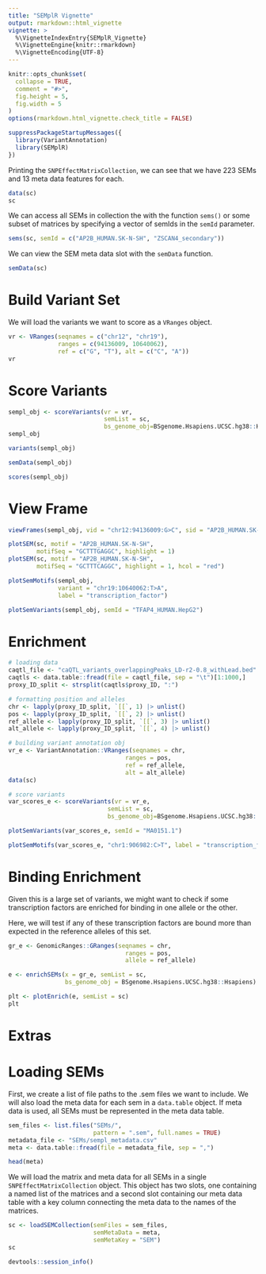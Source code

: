 ```yaml
---
title: "SEMplR Vignette"
output: rmarkdown::html_vignette
vignette: >
  %\VignetteIndexEntry{SEMplR_Vignette}
  %\VignetteEngine{knitr::rmarkdown}
  %\VignetteEncoding{UTF-8}
---
```


```r
knitr::opts_chunk$set(
  collapse = TRUE,
  comment = "#>", 
  fig.height = 5,
  fig.width = 5
)
options(rmarkdown.html_vignette.check_title = FALSE)
```

```r
suppressPackageStartupMessages({
  library(VariantAnnotation)
  library(SEMplR)
})
```


Printing the `SNPEffectMatrixCollection`, we can see that we have 223 SEMs and 13 meta data features for each.
```r
data(sc)
sc
```


We can access all SEMs in collection the with the function `sems()` or some subset of matrices by specifying a vector of semIds in the `semId` parameter.
```r
sems(sc, semId = c("AP2B_HUMAN.SK-N-SH", "ZSCAN4_secondary"))
```

We can view the SEM meta data slot with the `semData` function.
```r
semData(sc)
```

# Build Variant Set

We will load the variants we want to score as a `VRanges` object.
```r
vr <- VRanges(seqnames = c("chr12", "chr19"),
              ranges = c(94136009, 10640062), 
              ref = c("G", "T"), alt = c("C", "A"))
vr
```

# Score Variants
```r
sempl_obj <- scoreVariants(vr = vr,
                           semList = sc,
                           bs_genome_obj=BSgenome.Hsapiens.UCSC.hg38::Hsapiens)
sempl_obj
```

```r
variants(sempl_obj)
```

```r
semData(sempl_obj)
```

```r
scores(sempl_obj)
```


# View Frame
```r
viewFrames(sempl_obj, vid = "chr12:94136009:G>C", sid = "AP2B_HUMAN.SK-N-SH")
```

```r
plotSEM(sc, motif = "AP2B_HUMAN.SK-N-SH", 
        motifSeq = "GCTTTGAGGC", highlight = 1)
plotSEM(sc, motif = "AP2B_HUMAN.SK-N-SH", 
        motifSeq = "GCTTTCAGGC", highlight = 1, hcol = "red")
```

```r
plotSemMotifs(sempl_obj, 
              variant = "chr19:10640062:T>A",
              label = "transcription_factor")
```


```r
plotSemVariants(sempl_obj, semId = "TFAP4_HUMAN.HepG2")
```

# Enrichment

```r
# loading data
caqtl_file <- "caQTL_variants_overlappingPeaks_LD-r2-0.8_withLead.bed"
caqtls <- data.table::fread(file = caqtl_file, sep = "\t")[1:1000,]
proxy_ID_split <- strsplit(caqtls$proxy_ID, ":")

# formatting position and alleles
chr <- lapply(proxy_ID_split, `[[`, 1) |> unlist()
pos <- lapply(proxy_ID_split, `[[`, 2) |> unlist()
ref_allele <- lapply(proxy_ID_split, `[[`, 3) |> unlist()
alt_allele <- lapply(proxy_ID_split, `[[`, 4) |> unlist()

# building variant annotation obj
vr_e <- VariantAnnotation::VRanges(seqnames = chr,
                                 ranges = pos, 
                                 ref = ref_allele, 
                                 alt = alt_allele)
data(sc)

# score variants
var_scores_e <- scoreVariants(vr = vr_e, 
                            semList = sc,
                            bs_genome_obj=BSgenome.Hsapiens.UCSC.hg38::Hsapiens)

plotSemVariants(var_scores_e, semId = "MA0151.1")
```

```r
plotSemMotifs(var_scores_e, "chr1:906982:C>T", label = "transcription_factor")
```

# Binding Enrichment

Given this is a large set of variants, we might want to check if some 
transcription factors are enriched for binding in one allele or the other.

Here, we will test if any of these transcription factors are bound more than
expected in the reference alleles of this set.

```r
gr_e <- GenomicRanges::GRanges(seqnames = chr,
                                 ranges = pos, 
                                 allele = ref_allele)

e <- enrichSEMs(x = gr_e, semList = sc, 
                bs_genome_obj = BSgenome.Hsapiens.UCSC.hg38::Hsapiens)

```

```r
plt <- plotEnrich(e, semList = sc)
plt
```


# Extras

# Loading SEMs

First, we create a list of file paths to the .sem files we want to include. We will also load the meta data for each sem in a `data.table` object. If meta data is used, all SEMs must be represented in the meta data table.
```r
sem_files <- list.files("SEMs/", 
                        pattern = ".sem", full.names = TRUE)
metadata_file <- "SEMs/sempl_metadata.csv"
meta <- data.table::fread(file = metadata_file, sep = ",")

head(meta)
```

We will load the matrix and meta data for all SEMs in a single `SNPEffectMatrixCollection` object. This object has two slots, one containing a named list of the matrices and a second slot containing our meta data table with a key column connecting the meta data to the names of the matrices.
```r
sc <- loadSEMCollection(semFiles = sem_files, 
                        semMetaData = meta, 
                        semMetaKey = "SEM")
sc
```

```r
devtools::session_info()
```

